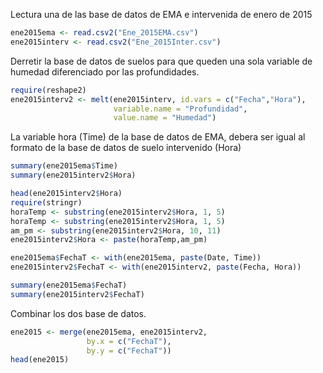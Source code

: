 Lectura una de las base de datos de EMA e intervenida de enero de 2015
```r
ene2015ema <- read.csv2("Ene_2015EMA.csv")
ene2015interv <- read.csv2("Ene_2015Inter.csv")
```

Derretir la base de datos de suelos para que queden una sola variable
de humedad diferenciado por las profundidades.
```r
require(reshape2)
ene2015interv2 <- melt(ene2015interv, id.vars = c("Fecha","Hora"),
                       variable.name = "Profundidad",
                       value.name = "Humedad")
```

La variable hora (Time) de la base de datos de EMA, debera ser igual al
formato de la base de datos de suelo intervenido (Hora)

```r
summary(ene2015ema$Time)
summary(ene2015interv2$Hora)

head(ene2015interv2$Hora)
require(stringr)
horaTemp <- substring(ene2015interv2$Hora, 1, 5)
horaTemp <- substring(ene2015interv2$Hora, 1, 5)
am_pm <- substring(ene2015interv2$Hora, 10, 11)
ene2015interv2$Hora <- paste(horaTemp,am_pm)

ene2015ema$FechaT <- with(ene2015ema, paste(Date, Time))
ene2015interv2$FechaT <- with(ene2015interv2, paste(Fecha, Hora))

summary(ene2015ema$FechaT)
summary(ene2015interv2$FechaT)
```


Combinar los dos base de datos.
```r
ene2015 <- merge(ene2015ema, ene2015interv2,
                 by.x = c("FechaT"),
                 by.y = c("FechaT"))
head(ene2015)
```

